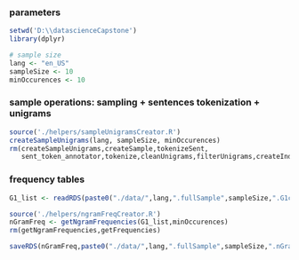 
### parameters

```r
setwd('D:\\datascienceCapstone')
library(dplyr)

# sample size
lang <- "en_US"
sampleSize <- 10
minOccurences <- 10
```

### sample operations: sampling + sentences tokenization + unigrams

```r
source('./helpers/sampleUnigramsCreator.R')
createSampleUnigrams(lang, sampleSize, minOccurences)
rm(createSampleUnigrams,createSample,tokenizeSent,
   sent_token_annotator,tokenize,cleanUnigrams,filterUnigrams,createIndex)
```

### frequency tables

```r
G1_list <- readRDS(paste0("./data/",lang,".fullSample",sampleSize,".G1clean.Rds"))

source('./helpers/ngramFreqCreator.R')
nGramFreq <- getNgramFrequencies(G1_list,minOccurences)
rm(getNgramFrequencies,getFrequencies)

saveRDS(nGramFreq,paste0("./data/",lang,".fullSample",sampleSize,".nGramFreq.Rds"))
```

